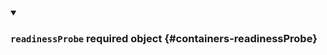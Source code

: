 
<details className="config-field" data-expandable="false" open>
<summary>

### `readinessProbe` <span className="config-field-required" data-required="false">required</span> <span className="config-field-type">object</span> <span className="config-field-default"></span> <span className="config-field-enum"></span> {#containers-readinessProbe}



</summary>



</details>
